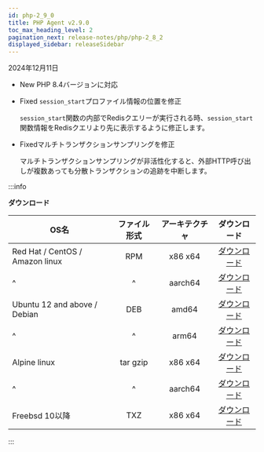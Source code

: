 ```yaml
---
id: php-2_9_0
title: PHP Agent v2.9.0
toc_max_heading_level: 2
pagination_next: release-notes/php/php-2_8_2
displayed_sidebar: releaseSidebar
---
```


2024年12月11日

- <Status priority='1'>New</Status> PHP 8.4バージョンに対応

- <Status priority='0'>Fixed</Status> `session_start`プロファイル情報の位置を修正

  `session_start`関数の内部でRedisクエリーが実行される時、`session_start`関数情報をRedisクエリより先に表示するように修正します。

- <Status priority='0'>Fixed</Status>マルチトランザクションサンプリングを修正

  マルチトランザクションサンプリングが非活性化すると、外部HTTP呼び出しが複数あっても分散トランザクションの追跡を中断します。

:::info

**ダウンロード**

| OS名                             |  ファイル形式  | アーキテクチャ |                                     ダウンロード                                     |
| ------------------------------- | :------: | :-----: | :----------------------------------------------------------------------------: |
| Red Hat / CentOS / Amazon linux |    RPM   | x86 x64 |  [ダウンロード](https://repo.whatap.io/centos/6/x86_64/whatap-php-2.9-0.x86_64.rpm)  |
| \^                              |    \^    | aarch64 | [ダウンロード](https://repo.whatap.io/centos/7/aarch64/whatap-php-2.9-0.aarch64.rpm) |
| Ubuntu 12 and above / Debian    |    DEB   |  amd64  |   [ダウンロード](https://repo.whatap.io/debian/unstable/whatap-php_2.9.0_amd64.deb)  |
| \^                              |    \^    |  arm64  |   [ダウンロード](https://repo.whatap.io/debian/unstable/whatap-php_2.9.0_arm64.deb)  |
| Alpine linux                    | tar gzip | x86 x64 |     [ダウンロード](https://repo.whatap.io/alpine/x86_64/whatap-php-2.9.0.tar.gz)     |
| \^                              |    \^    | aarch64 |     [ダウンロード](https://repo.whatap.io/alpine/aarch64/whatap-php-2.9.0.tar.gz)    |
| Freebsd 10以降                    |    TXZ   | x86 x64 |        [ダウンロード](https://repo.whatap.io/freebsd/10/whatap-php-2.9.0.txz)        |

:::
